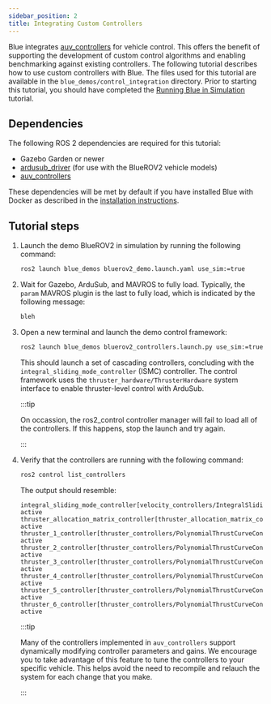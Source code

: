 ```yaml
---
sidebar_position: 2
title: Integrating Custom Controllers
---
```


Blue integrates [auv_controllers](https://github.com/Robotic-Decision-Making-Lab/auv_controllers)
for vehicle control. This offers the benefit of supporting the development of
custom control algorithms and enabling benchmarking against existing
controllers. The following tutorial describes how to use custom controllers
with Blue. The files used for this tutorial are available in the
`blue_demos/control_integration` directory. Prior to starting this tutorial,
you should have completed the [Running Blue in Simulation](/tutorials/simulation)
tutorial.

## Dependencies

The following ROS 2 dependencies are required for this tutorial:

* Gazebo Garden or newer
* [ardusub_driver](https://github.com/Robotic-Decision-Making-Lab/ardusub_driver)
  (for use with the BlueROV2 vehicle models)
* [auv_controllers](https://github.com/Robotic-Decision-Making-Lab/auv_controllers)

These dependencies will be met by default if you have installed Blue with
Docker as described in the [installation instructions](/installation).

## Tutorial steps

1. Launch the demo BlueROV2 in simulation by running the following command:

   ```bash
   ros2 launch blue_demos bluerov2_demo.launch.yaml use_sim:=true
   ```

2. Wait for Gazebo, ArduSub, and MAVROS to fully load. Typically, the `param`
   MAVROS plugin is the last to fully load, which is indicated by the following
   message:

   ```bash
   bleh
   ```

3. Open a new terminal and launch the demo control framework:

   ```bash
   ros2 launch blue_demos bluerov2_controllers.launch.py use_sim:=true
   ```

   This should launch a set of cascading controllers, concluding with the
   `integral_sliding_mode_controller` (ISMC) controller. The control framework
   uses the `thruster_hardware/ThrusterHardware` system interface to enable
   thruster-level control with ArduSub.

   :::tip

   On occassion, the ros2_control controller manager will fail to load all of
   the controllers. If this happens, stop the launch and try again.

   :::

4. Verify that the controllers are running with the following command:

   ```bash
   ros2 control list_controllers
   ```

   The output should resemble:

   ```
   integral_sliding_mode_controller[velocity_controllers/IntegralSlidingModeController] active
   thruster_allocation_matrix_controller[thruster_allocation_matrix_controller/ThrusterAllocationMatrixController] active
   thruster_1_controller[thruster_controllers/PolynomialThrustCurveController] active
   thruster_2_controller[thruster_controllers/PolynomialThrustCurveController] active
   thruster_3_controller[thruster_controllers/PolynomialThrustCurveController] active
   thruster_4_controller[thruster_controllers/PolynomialThrustCurveController] active
   thruster_5_controller[thruster_controllers/PolynomialThrustCurveController] active
   thruster_6_controller[thruster_controllers/PolynomialThrustCurveController] active
   ```

   :::tip

   Many of the controllers implemented in `auv_controllers` support dynamically
   modifying controller parameters and gains. We encourage you to take
   advantage of this feature to tune the controllers to your specific vehicle.
   This helps avoid the need to recompile and relauch the system for each
   change that you make.

   :::
